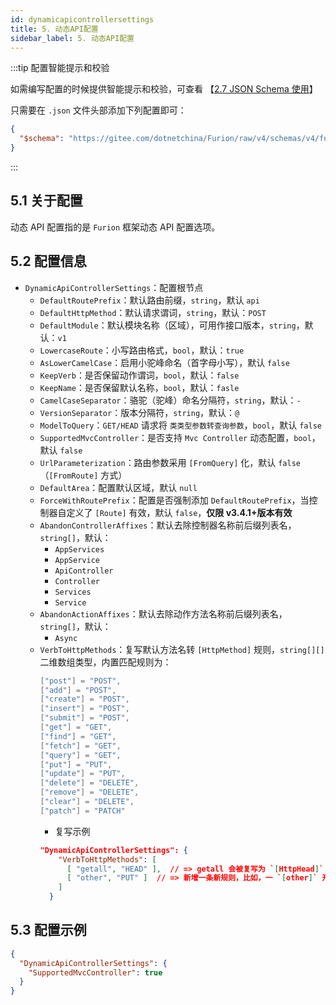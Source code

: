 ```yaml
---
id: dynamicapicontrollersettings
title: 5. 动态API配置
sidebar_label: 5. 动态API配置
---
```


:::tip 配置智能提示和校验

如需编写配置的时候提供智能提示和校验，可查看 【[2.7 JSON Schema 使用](../jsonschema)】

只需要在 `.json` 文件头部添加下列配置即可：

```json showLineNumbers {2}
{
  "$schema": "https://gitee.com/dotnetchina/Furion/raw/v4/schemas/v4/furion-schema.json"
}
```

:::

## 5.1 关于配置

动态 API 配置指的是 `Furion` 框架动态 API 配置选项。

## 5.2 配置信息

- `DynamicApiControllerSettings`：配置根节点
  - `DefaultRoutePrefix`：默认路由前缀，`string`，默认 `api`
  - `DefaultHttpMethod`：默认请求谓词，`string`，默认：`POST`
  - `DefaultModule`：默认模块名称（区域），可用作接口版本，`string`，默认：`v1`
  - `LowercaseRoute`：小写路由格式，`bool`，默认：`true`
  - `AsLowerCamelCase`：启用小驼峰命名（首字母小写），默认 `false`
  - `KeepVerb`：是否保留动作谓词，`bool`，默认：`false`
  - `KeepName`：是否保留默认名称，`bool`，默认：`fasle`
  - `CamelCaseSeparator`：骆驼（驼峰）命名分隔符，`string`，默认：`-`
  - `VersionSeparator`：版本分隔符，`string`，默认：`@`
  - `ModelToQuery`：`GET/HEAD` 请求将 `类类型参数转查询参数`，`bool`，默认 `false`
  - `SupportedMvcController`：是否支持 `Mvc Controller` 动态配置，`bool`，默认 `false`
  - `UrlParameterization`：路由参数采用 `[FromQuery]` 化，默认 `false`（`[FromRoute]` 方式）
  - `DefaultArea`：配置默认区域，默认 `null`
  - `ForceWithRoutePrefix`：配置是否强制添加 `DefaultRoutePrefix`，当控制器自定义了 `[Route]` 有效，默认 `false`，**仅限 v3.4.1+版本有效**
  - `AbandonControllerAffixes`：默认去除控制器名称前后缀列表名，`string[]`，默认：
    - `AppServices`
    - `AppService`
    - `ApiController`
    - `Controller`
    - `Services`
    - `Service`
  - `AbandonActionAffixes`：默认去除动作方法名称前后缀列表名，`string[]`，默认：
    - `Async`
  - `VerbToHttpMethods`：复写默认方法名转 `[HttpMethod]` 规则，`string[][]` 二维数组类型，内置匹配规则为：
    ```cs showLineNumbers
    ["post"] = "POST",
    ["add"] = "POST",
    ["create"] = "POST",
    ["insert"] = "POST",
    ["submit"] = "POST",
    ["get"] = "GET",
    ["find"] = "GET",
    ["fetch"] = "GET",
    ["query"] = "GET",
    ["put"] = "PUT",
    ["update"] = "PUT",
    ["delete"] = "DELETE",
    ["remove"] = "DELETE",
    ["clear"] = "DELETE",
    ["patch"] = "PATCH"
    ```
    - 复写示例
    ```json showLineNumbers
    "DynamicApiControllerSettings": {
        "VerbToHttpMethods": [
          [ "getall", "HEAD" ],  // => getall 会被复写为 `[HttpHead]`
          [ "other", "PUT" ]  // => 新增一条新规则，比如，一 `[other]` 开头会转换为 `[HttpPut]` 请求
        ]
      }
    ```

## 5.3 配置示例

```json showLineNumbers
{
  "DynamicApiControllerSettings": {
    "SupportedMvcController": true
  }
}
```
